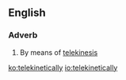 ==English==

===Adverb===
{{en-adv}}

# By means of [[telekinesis]]

[[ko:telekinetically]]
[[io:telekinetically]]